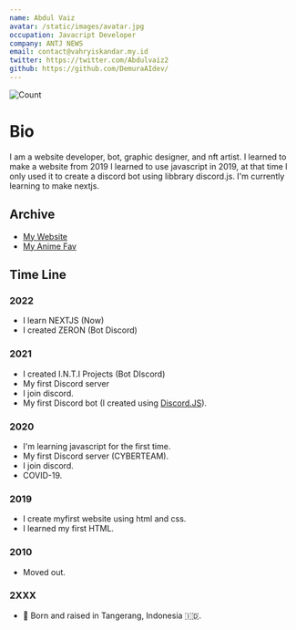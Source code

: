 ```yaml
---
name: Abdul Vaiz
avatar: /static/images/avatar.jpg
occupation: Javacript Developer
company: ANTJ NEWS
email: contact@vahryiskandar.my.id
twitter: https://twitter.com/Abdulvaiz2
github: https://github.com/DemuraAIdev/
---
```

![Count](/api/counter/@CyberAI?theme=rule34)
# Bio

I am a website developer, bot, graphic designer, and nft artist. I learned to make a website from 2019
I learned to use javascript in 2019, at that time I only used it to create a discord bot using libbrary discord.js. I'm currently learning to make nextjs.

## Archive

- [My Website](https://vahryiskandar.my.id)
- [My Anime Fav](/anime)

## Time Line

### 2022

- I learn NEXTJS (Now)
- I created ZERON (Bot Discord)

### 2021

- I created I.N.T.I Projects (Bot DIscord)
- My first Discord server
- I join discord.
- My first Discord bot (I created using [Discord.JS](https://discord.js.org/)).

### 2020

- I'm learning javascript for the first time.
- My first Discord server (CYBERTEAM).
- I join discord.
- COVID-19.

### 2019

- I create myfirst website using html and css.
- I learned my first HTML.

### 2010

- Moved out.

### 2XXX

- 👶 Born and raised in Tangerang, Indonesia 🇮🇩.
